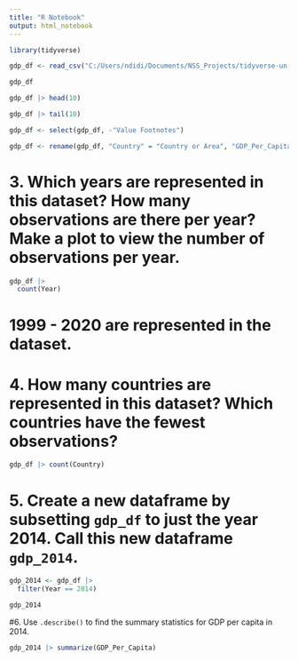 ```yaml
---
title: "R Notebook"
output: html_notebook
---
```


```r
library(tidyverse)
```

```r
gdp_df <- read_csv("C:/Users/ndidi/Documents/NSS_Projects/tidyverse-un-ndidiox/data/gdp_per_capita.csv")

gdp_df
```
```r
gdp_df |> head(10)
```
```r
gdp_df |> tail(10)
```
```r
gdp_df <- select(gdp_df, -"Value Footnotes")
```

```r
gdp_df <- rename(gdp_df, "Country" = "Country or Area", "GDP_Per_Capita" = "Value")
```

# 3. Which years are represented in this dataset? How many observations are there per year? Make a plot to view the number of observations per year.
```r
gdp_df |> 
  count(Year)
```
# 1999 - 2020 are represented in the dataset.


# 4. How many countries are represented in this dataset? Which countries have the fewest observations?
```r
gdp_df |> count(Country)
```

# 5. Create a new dataframe by subsetting `gdp_df` to just the year 2014. Call this new dataframe `gdp_2014`.
```r
gdp_2014 <- gdp_df |> 
  filter(Year == 2014)

gdp_2014
```

#6. Use `.describe()` to find the summary statistics for GDP per capita in 2014. 

```r
gdp_2014 |> summarize(GDP_Per_Capita)
```

